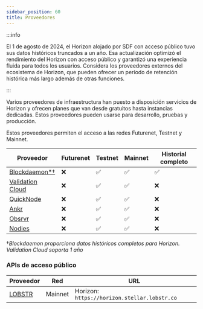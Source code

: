 ```yaml
---
sidebar_position: 60
title: Proveedores
---
```


:::info

El 1 de agosto de 2024, el Horizon alojado por SDF con acceso público tuvo sus datos históricos truncados a un año. Esa actualización optimizó el rendimiento del Horizon con acceso público y garantizó una experiencia fluida para todos los usuarios. Considera los proveedores externos del ecosistema de Horizon, que pueden ofrecer un período de retención histórica más largo además de otras funciones.

:::

Varios proveedores de infraestructura han puesto a disposición servicios de Horizon y ofrecen planes que van desde gratuitos hasta instancias dedicadas. Estos proveedores pueden usarse para desarrollo, pruebas y producción.

Estos proveedores permiten el acceso a las redes Futurenet, Testnet y Mainnet.

| Proveedor                                                   | Futurenet | Testnet | Mainnet | Historial completo |
| ----------------------------------------------------------- | --------- | ------- | ------- | ------------------ |
| [Blockdaemon\*†](https://www.blockdaemon.com/apply/soroban) | ❌         | ✅       | ✅       | ✅                  |
| [Validation Cloud](https://app.validationcloud.io/)         | ❌         | ✅       | ✅       | ❌                  |
| [QuickNode](https://www.quicknode.com/docs/stellar)         | ❌         | ✅       | ✅       | ❌                  |
| [Ankr](https://www.ankr.com/rpc/advanced-api/)              | ❌         | ✅       | ✅       | ❌                  |
| [Obsrvr](https://www.withObsrvr.com/)                       | ❌         | ✅       | ✅       | ❌                  |
| [Nodies](https://nodies.org)                                | ❌         | ✅       | ✅       | ❌                  |

†_Blockdaemon proporciona datos históricos completos para Horizon. Validation Cloud soporta 1 año_

### APIs de acceso público

| Proveedor                   | Red     | URL                                          |
| --------------------------- | ------- | -------------------------------------------- |
| [LOBSTR](https://lobstr.co) | Mainnet | Horizon: `https://horizon.stellar.lobstr.co` |
